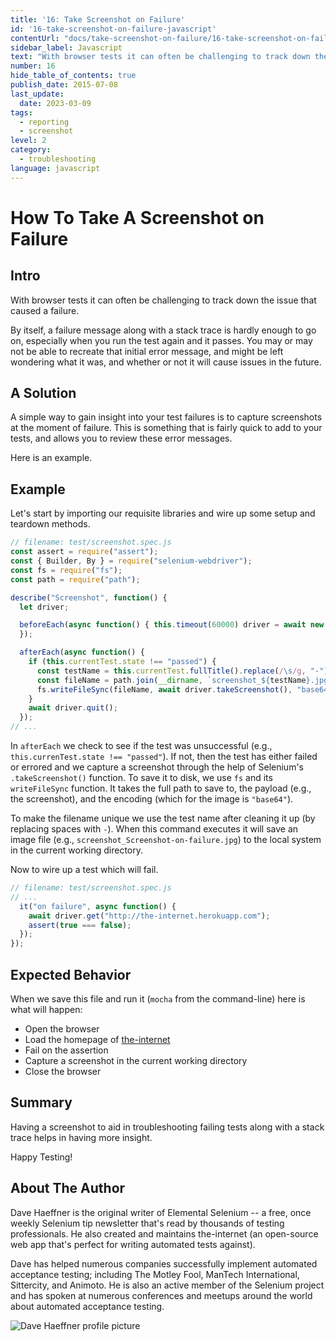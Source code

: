 ```yaml
---
title: '16: Take Screenshot on Failure'
id: '16-take-screenshot-on-failure-javascript'
contentUrl: "docs/take-screenshot-on-failure/16-take-screenshot-on-failure-javascript"
sidebar_label: Javascript
text: "With browser tests it can often be challenging to track down the issue that caused a failure. By itself, a failure message along with a stack trace is hardly enough to go on, especially when you run the test again and it passes. You may or may not be able to recreate that initial error message, and might be left wondering what it was, and whether or not it will cause issues in the future."
number: 16
hide_table_of_contents: true
publish_date: 2015-07-08
last_update:
  date: 2023-03-09
tags:
  - reporting
  - screenshot
level: 2
category:
  - troubleshooting
language: javascript
---
```


# How To Take A Screenshot on Failure

## Intro

With browser tests it can often be challenging to track down the issue that caused a failure.

By itself, a failure message along with a stack trace is hardly enough to go on, especially when you run the test again and it passes. You may or may not be able to recreate that initial error message, and might be left wondering what it was, and whether or not it will cause issues in the future.

## A Solution

A simple way to gain insight into your test failures is to capture screenshots at the moment of failure. This is something that is fairly quick to add to your tests, and allows you to review these error messages.

Here is an example.

## Example

Let's start by importing our requisite libraries and wire up some setup and teardown methods.

```javascript
// filename: test/screenshot.spec.js
const assert = require("assert");
const { Builder, By } = require("selenium-webdriver");
const fs = require("fs");
const path = require("path");

describe("Screenshot", function() {
  let driver;

  beforeEach(async function() { this.timeout(60000) driver = await new Builder().forBrowser("chrome").build();
  });

  afterEach(async function() {
    if (this.currentTest.state !== "passed") {
      const testName = this.currentTest.fullTitle().replace(/\s/g, "-");
      const fileName = path.join(__dirname, `screenshot_${testName}.jpg`);
      fs.writeFileSync(fileName, await driver.takeScreenshot(), "base64");
    }
    await driver.quit();
  });
// ...
```

In `afterEach` we check to see if the test was unsuccessful (e.g., `this.currenTest.state !== "passed"`). If not, then the test has either failed or errored and we capture a screenshot through the help of Selenium's `.takeScreenshot()` function. To save it to disk, we use `fs` and its `writeFileSync` function. It takes the full path to save to, the payload (e.g., the screenshot), and the encoding (which for the image is `"base64"`).

To make the filename unique we use the test name after cleaning it up (by replacing spaces with `-`). When this command executes it will save an image file (e.g., `screenshot_Screenshot-on-failure.jpg`) to the local system in the current working directory.

Now to wire up a test which will fail.

```javascript
// filename: test/screenshot.spec.js
// ...
  it("on failure", async function() {
    await driver.get("http://the-internet.herokuapp.com");
    assert(true === false);
  });
});
```

## Expected Behavior

When we save this file and run it (`mocha` from the command-line) here is what will happen:

+ Open the browser
+ Load the homepage of [the-internet](http://github.com/tourdedave/the-internet)
+ Fail on the assertion
+ Capture a screenshot in the current working directory
+ Close the browser

## Summary

Having a screenshot to aid in troubleshooting failing tests along with a stack trace helps in having more insight.

Happy Testing!

## About The Author

Dave Haeffner is the original writer of Elemental Selenium -- a free, once weekly Selenium tip newsletter that's read by thousands of testing professionals. He also created and maintains the-internet (an open-source web app that's perfect for writing automated tests against).

Dave has helped numerous companies successfully implement automated acceptance testing; including The Motley Fool, ManTech International, Sittercity, and Animoto. He is also an active member of the Selenium project and has spoken at numerous conferences and meetups around the world about automated acceptance testing.

![Dave Haeffner profile picture](/img/authors/dave-haeffner.jpeg#author-img 'a title')
